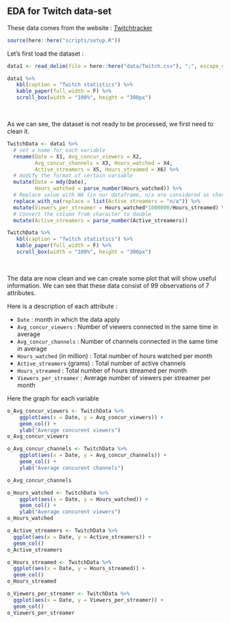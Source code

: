 ## EDA for Twitch data-set

These data comes from the website : [Twitchtracker](https://twitchtracker.com/statistics)

```r
source(here::here("scripts/setup.R"))
```

Let's first load the dataset :

```r
data1 <- read_delim(file = here::here("data/Twitch.csv"), ";", escape_double = FALSE, col_names = FALSE, trim_ws = TRUE)

data1 %>% 
   kbl(caption = "Twitch statistics") %>%  
   kable_paper(full_width = F) %>% 
   scroll_box(width = "100%", height = "300px")
```
<p>&nbsp;</p>
As we can see, the dataset is not ready to be processed, we first need to clean it.

```r
TwitchData <- data1 %>%
  # set a name for each variable
  rename(Date = X1, Avg_concur_viewers = X2, 
         Avg_concur_channels = X3, Hours_watched = X4, 
         Active_streamers = X5, Hours_streamed = X6) %>%
  # modify the format of certain variable
  mutate(Date = mdy(Date), 
         Hours_watched = parse_number(Hours_watched)) %>%
  # Replace value with NA (in our dataframe, n/a are considered as character)
  replace_with_na(replace = list(Active_streamers = "n/a")) %>%
  mutate(Viewers_per_streamer = Hours_watched*1000000/Hours_streamed) %>%
  # Convert the column from character to double
  mutate(Active_streamers = parse_number(Active_streamers))

TwitchData %>% 
   kbl(caption = "Twitch statistics") %>%  
   kable_paper(full_width = F) %>% 
   scroll_box(width = "100%", height = "300px")
```
<p>&nbsp;</p>
The data are now clean and we can create some plot that will show useful information. 
We can see that these data consist of 99 observations of 7 attributes.

Here is a description of each attribute :
   
- `Date` : month in which the data apply
- `Avg_concur_viewers` : Number of viewers connected in the same time in average 
- `Avg_concur_channels` : Number of channels connected in the same time in average 
- `Hours_watched` (in million) : Total number of hours watched per month
- `Active_streamers` (grams) : Total number of active channels
- `Hours_streamed` : Total number of hours streamed per month
- `Viewers_per_streamer` : Average number of viewers per streamer per month


Here the graph for each variable 

```r
o_Avg_concur_viewers <- TwitchData %>% 
    ggplot(aes(x = Date, y = Avg_concur_viewers)) +
    geom_col() +
    ylab("Average concurent viewers")
o_Avg_concur_viewers

o_Avg_concur_channels <- TwitchData %>% 
    ggplot(aes(x = Date, y = Avg_concur_channels)) +
    geom_col() +
    ylab("Average concurent channels")

o_Avg_concur_channels

o_Hours_watched <- TwitchData %>% 
    ggplot(aes(x = Date, y = Hours_watched)) +
    geom_col() +
    ylab("Average concurent viewers")
o_Hours_watched

o_Active_streamers <- TwitchData %>% 
  ggplot(aes(x = Date, y = Active_streamers)) +
  geom_col()
o_Active_streamers

o_Hours_streamed <- TwitchData %>% 
  ggplot(aes(x = Date, y = Hours_streamed)) +
  geom_col()
o_Hours_streamed

o_Viewers_per_streamer <- TwitchData %>% 
  ggplot(aes(x = Date, y = Viewers_per_streamer)) +
  geom_col()
o_Viewers_per_streamer
```

